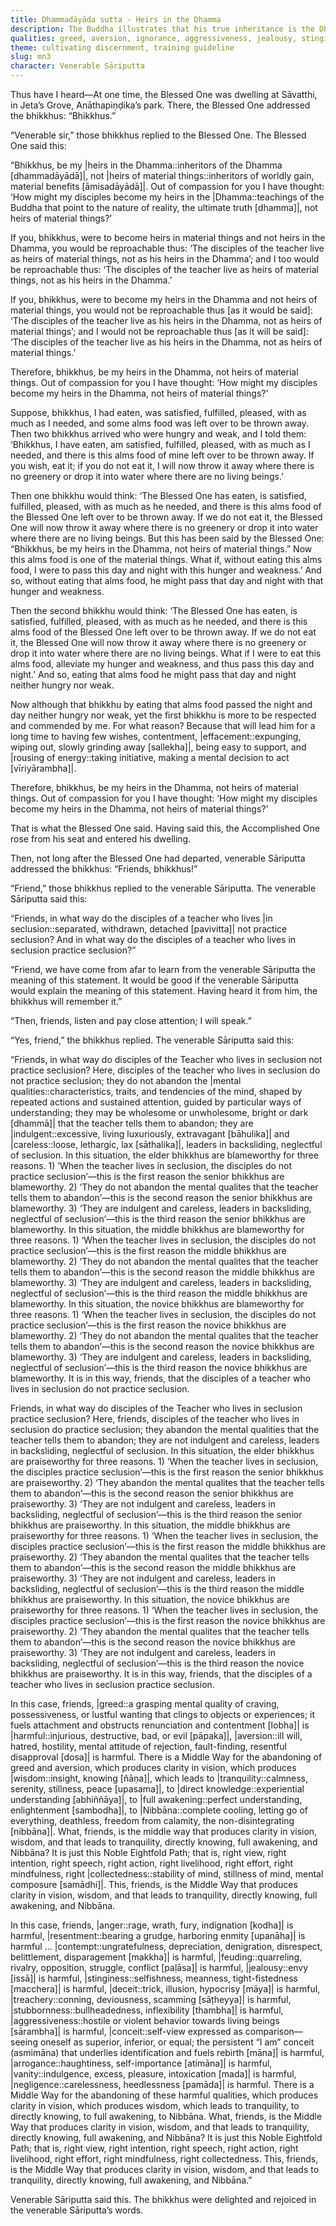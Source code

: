 ```yaml
---
title: Dhammadāyāda sutta - Heirs in the Dhamma
description: The Buddha illustrates that his true inheritance is the Dhamma, not material possessions. Venerable Sāriputta clarifies the practice of seclusion by listing numerous harmful qualities to abandon and the Middle Way that leads to abandoning of them, to clear vision, wisdom, tranquility, to full awakening.
qualities: greed, aversion, ignorance, aggressiveness, jealousy, stinginess, anger, resentment, contempt, feuding, treachery, conceit, vanity, stubbornness, negligence, solitude, rousing of energy, collectedness, contentment, wisdom, vision, tranquility, direct knowledge
theme: cultivating discernment, training guideline
slug: mn3
character: Venerable Sāriputta
---
```


Thus have I heard—At one time, the Blessed One was dwelling at Sāvatthi, in Jeta’s Grove, Anāthapiṇḍika’s park. There, the Blessed One addressed the bhikkhus: “Bhikkhus.”

“Venerable sir,” those bhikkhus replied to the Blessed One. The Blessed One said this:

“Bhikkhus, be my |heirs in the Dhamma::inheritors of the Dhamma [dhammadāyādā]|, not |heirs of material things::inheritors of worldly gain, material benefits [āmisadāyādā]|. Out of compassion for you I have thought: ‘How might my disciples become my heirs in the |Dhamma::teachings of the Buddha that point to the nature of reality, the ultimate truth [dhamma]|, not heirs of material things?’

If you, bhikkhus, were to become heirs in material things and not heirs in the Dhamma, you would be reproachable thus: ‘The disciples of the teacher live as heirs of material things, not as his heirs in the Dhamma’; and I too would be reproachable thus: ‘The disciples of the teacher live as heirs of material things, not as his heirs in the Dhamma.’

If you, bhikkhus, were to become my heirs in the Dhamma and not heirs of material things, you would not be reproachable thus [as it would be said]: ‘The disciples of the teacher live as his heirs in the Dhamma, not as heirs of material things’; and I would not be reproachable thus [as it will be said]: ‘The disciples of the teacher live as his heirs in the Dhamma, not as heirs of material things.’

Therefore, bhikkhus, be my heirs in the Dhamma, not heirs of material things. Out of compassion for you I have thought: ‘How might my disciples become my heirs in the Dhamma, not heirs of material things?’

Suppose, bhikkhus, I had eaten, was satisfied, fulfilled, pleased, with as much as I needed, and some alms food was left over to be thrown away. Then two bhikkhus arrived who were hungry and weak, and I told them: ‘Bhikkhus, I have eaten, am satisfied, fulfilled, pleased, with as much as I needed, and there is this alms food of mine left over to be thrown away. If you wish, eat it; if you do not eat it, I will now throw it away where there is no greenery or drop it into water where there are no living beings.’

Then one bhikkhu would think: ‘The Blessed One has eaten, is satisfied, fulfilled, pleased, with as much as he needed, and there is this alms food of the Blessed One left over to be thrown away. If we do not eat it, the Blessed One will now throw it away where there is no greenery or drop it into water where there are no living beings. But this has been said by the Blessed One: “Bhikkhus, be my heirs in the Dhamma, not heirs of material things.” Now this alms food is one of the material things. What if, without eating this alms food, I were to pass this day and night with this hunger and weakness.’ And so, without eating that alms food, he might pass that day and night with that hunger and weakness.

Then the second bhikkhu would think: ‘The Blessed One has eaten, is satisfied, fulfilled, pleased, with as much as he needed, and there is this alms food of the Blessed One left over to be thrown away. If we do not eat it, the Blessed One will now throw it away where there is no greenery or drop it into water where there are no living beings. What if I were to eat this alms food, alleviate my hunger and weakness, and thus pass this day and night.’ And so, eating that alms food he might pass that day and night neither hungry nor weak.

Now although that bhikkhu by eating that alms food passed the night and day neither hungry nor weak, yet the first bhikkhu is more to be respected and commended by me. For what reason? Because that will lead him for a long time to having few wishes, contentment, |effacement::expunging, wiping out, slowly grinding away [sallekha]|, being easy to support, and |rousing of energy::taking initiative, making a mental decision to act [vīriyārambha]|.

Therefore, bhikkhus, be my heirs in the Dhamma, not heirs of material things. Out of compassion for you I have thought: ‘How might my disciples become my heirs in the Dhamma, not heirs of material things?’

That is what the Blessed One said. Having said this, the Accomplished One rose from his seat and entered his dwelling.

Then, not long after the Blessed One had departed, venerable Sāriputta addressed the bhikkhus: “Friends, bhikkhus!”

“Friend,” those bhikkhus replied to the venerable Sāriputta. The venerable Sāriputta said this:

“Friends, in what way do the disciples of a teacher who lives |in seclusion::separated, withdrawn, detached [pavivitta]| not practice seclusion? And in what way do the disciples of a teacher who lives in seclusion practice seclusion?”

“Friend, we have come from afar to learn from the venerable Sāriputta the meaning of this statement. It would be good if the venerable Sāriputta would explain the meaning of this statement. Having heard it from him, the bhikkhus will remember it.”

“Then, friends, listen and pay close attention; I will speak.”

“Yes, friend,” the bhikkhus replied. The venerable Sāriputta said this:

“Friends, in what way do disciples of the Teacher who lives in seclusion not practice seclusion? Here, disciples of the teacher who lives in seclusion do not practice seclusion; they do not abandon the |mental qualities::characteristics, traits, and tendencies of the mind, shaped by repeated actions and sustained attention, guided by particular ways of understanding; they may be wholesome or unwholesome, bright or dark [dhammā]| that the teacher tells them to abandon; they are |indulgent::excessive, living luxuriously, extravagant [bāhulika]| and |careless::loose, lethargic, lax [sāthalika]|, leaders in backsliding, neglectful of seclusion. In this situation, the elder bhikkhus are blameworthy for three reasons. 1) ‘When the teacher lives in seclusion, the disciples do not practice seclusion’—this is the first reason the senior bhikkhus are blameworthy. 2) ‘They do not abandon the mental qualites that the teacher tells them to abandon’—this is the second reason the senior bhikkhus are blameworthy. 3) ‘They are indulgent and careless, leaders in backsliding, neglectful of seclusion’—this is the third reason the senior bhikkhus are blameworthy. In this situation, the middle bhikkhus are blameworthy for three reasons. 1) ‘When the teacher lives in seclusion, the disciples do not practice seclusion’—this is the first reason the middle bhikkhus are blameworthy. 2) ‘They do not abandon the mental qualites that the teacher tells them to abandon’—this is the second reason the middle bhikkhus are blameworthy. 3) ‘They are indulgent and careless, leaders in backsliding, neglectful of seclusion’—this is the third reason the middle bhikkhus are blameworthy. In this situation, the novice bhikkhus are blameworthy for three reasons. 1) ‘When the teacher lives in seclusion, the disciples do not practice seclusion’—this is the first reason the novice bhikkhus are blameworthy. 2) ‘They do not abandon the mental qualites that the teacher tells them to abandon’—this is the second reason the novice bhikkhus are blameworthy. 3) ‘They are indulgent and careless, leaders in backsliding, neglectful of seclusion’—this is the third reason the novice bhikkhus are blameworthy. It is in this way, friends, that the disciples of a teacher who lives in seclusion do not practice seclusion.

Friends, in what way do disciples of the Teacher who lives in seclusion practice seclusion? Here, friends, disciples of the teacher who lives in seclusion do practice seclusion; they abandon the mental qualities that the teacher tells them to abandon; they are not indulgent and careless, leaders in backsliding, neglectful of seclusion. In this situation, the elder bhikkhus are praiseworthy for three reasons. 1) ‘When the teacher lives in seclusion, the disciples practice seclusion’—this is the first reason the senior bhikkhus are praiseworthy. 2) ‘They abandon the mental qualites that the teacher tells them to abandon’—this is the second reason the senior bhikkhus are praiseworthy. 3) ‘They are not indulgent and careless, leaders in backsliding, neglectful of seclusion’—this is the third reason the senior bhikkhus are praiseworthy. In this situation, the middle bhikkhus are praiseworthy for three reasons. 1) ‘When the teacher lives in seclusion, the disciples practice seclusion’—this is the first reason the middle bhikkhus are praiseworthy. 2) ‘They abandon the mental qualites that the teacher tells them to abandon’—this is the second reason the middle bhikkhus are praiseworthy. 3) ‘They are not indulgent and careless, leaders in backsliding, neglectful of seclusion’—this is the third reason the middle bhikkhus are praiseworthy. In this situation, the novice bhikkhus are praiseworthy for three reasons. 1) ‘When the teacher lives in seclusion, the disciples practice seclusion’—this is the first reason the novice bhikkhus are praiseworthy. 2) ‘They abandon the mental qualites that the teacher tells them to abandon’—this is the second reason the novice bhikkhus are praiseworthy. 3) ‘They are not indulgent and careless, leaders in backsliding, neglectful of seclusion’—this is the third reason the novice bhikkhus are praiseworthy. It is in this way, friends, that the disciples of a teacher who lives in seclusion practice seclusion.

In this case, friends, |greed::a grasping mental quality of craving, possessiveness, or lustful wanting that clings to objects or experiences; it fuels attachment and obstructs renunciation and contentment [lobha]| is |harmful::injurious, destructive, bad, or evil [pāpaka]|, |aversion::ill will, hatred, hostility, mental attitude of rejection, fault-finding, resentful disapproval [dosa]| is harmful. There is a Middle Way for the abandoning of greed and aversion, which produces clarity in vision, which produces |wisdom::insight, knowing [ñāṇa]|, which leads to |tranquility::calmness, serenity, stillness, peace [upasama]|, to |direct knowledge::experiential understanding [abhiññāya]|, to |full awakening::perfect understanding, enlightenment [sambodha]|, to |Nibbāna::complete cooling, letting go of everything, deathless, freedom from calamity, the non-disintegrating [nibbāna]|. What, friends, is the middle way that produces clarity in vision, wisdom, and that leads to tranquility, directly knowing, full awakening, and Nibbāna? It is just this Noble Eightfold Path; that is, right view, right intention, right speech, right action, right livelihood, right effort, right mindfulness, right |collectedness::stability of mind, stillness of mind, mental composure [samādhi]|. This, friends, is the Middle Way that produces clarity in vision, wisdom, and that leads to tranquility, directly knowing, full awakening, and Nibbāna.

In this case, friends, |anger::rage, wrath, fury, indignation [kodha]| is harmful, |resentment::bearing a grudge, harboring enmity [upanāha]| is harmful ... |contempt::ungratefulness, depreciation, denigration, disrespect, belittlement, disparagement [makkha]| is harmful, |feuding::quarreling, rivalry, opposition, struggle, conflict [paḷāsa]| is harmful, |jealousy::envy [issā]| is harmful, |stinginess::selfishness, meanness, tight-fistedness [macchera]| is harmful, |deceit::trick, illusion, hypocrisy [māya]| is harmful, |treachery::conning, deviousness, scamming [sāṭheyya]| is harmful, |stubbornness::bullheadedness, inflexibility [thambha]| is harmful, |aggressiveness::hostile or violent behavior towards living beings [sārambha]| is harmful, |conceit::self-view expressed as comparison—seeing oneself as superior, inferior, or equal; the persistent “I am” conceit (asmimāna) that underlies identification and fuels rebirth [māna]| is harmful, |arrogance::haughtiness, self-importance [atimāna]| is harmful, |vanity::indulgence, excess, pleasure, intoxication [mada]| is harmful, |negligence::carelessness, heedlessness [pamāda]| is harmful. There is a Middle Way for the abandoning of these harmful qualities, which produces clarity in vision, which produces wisdom, which leads to tranquility, to directly knowing, to full awakening, to Nibbāna. What, friends, is the Middle Way that produces clarity in vision, wisdom, and that leads to tranquility, directly knowing, full awakening, and Nibbāna? It is just this Noble Eightfold Path; that is, right view, right intention, right speech, right action, right livelihood, right effort, right mindfulness, right collectedness. This, friends, is the Middle Way that produces clarity in vision, wisdom, and that leads to tranquility, directly knowing, full awakening, and Nibbāna.”

Venerable Sāriputta said this. The bhikkhus were delighted and rejoiced in the venerable Sāriputta’s words.